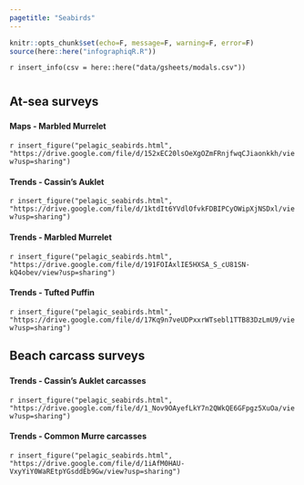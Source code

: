 ```yaml
---
pagetitle: "Seabirds"
---
```


```r
knitr::opts_chunk$set(echo=F, message=F, warning=F, error=F)
source(here::here("infographiqR.R"))
```

`r insert_info(csv = here::here("data/gsheets/modals.csv"))`


# {.tabset}
  
## At-sea surveys

### {.tabset}

#### Maps - Marbled Murrelet

`r insert_figure("pelagic_seabirds.html", "https://drive.google.com/file/d/152xEC20lsOeXgOZmFRnjfwqCJiaonkkh/view?usp=sharing")`

#### Trends - Cassin's Auklet

`r insert_figure("pelagic_seabirds.html", "https://drive.google.com/file/d/1ktdIt6YVdlOfvkFDBIPCyOWipXjNSDxl/view?usp=sharing")`

#### Trends - Marbled Murrelet

`r insert_figure("pelagic_seabirds.html", "https://drive.google.com/file/d/191FOIAxlIE5HXSA_S_cU81SN-kQ4obev/view?usp=sharing")`

#### Trends - Tufted Puffin

`r insert_figure("pelagic_seabirds.html", "https://drive.google.com/file/d/17Kq9n7veUDPxxrWTsebl1TTB83DzLmU9/view?usp=sharing")`
  
## Beach carcass surveys

### {.tabset}

#### Trends - Cassin's Auklet carcasses

`r insert_figure("pelagic_seabirds.html", "https://drive.google.com/file/d/1_Nov9OAyefLkY7n2QWkQE6GFpgz5XuOa/view?usp=sharing")`

#### Trends - Common Murre carcasses

`r insert_figure("pelagic_seabirds.html", "https://drive.google.com/file/d/1iAfM0HAU-VxyYiY0WaREtpYGsddEb9Gw/view?usp=sharing")`
